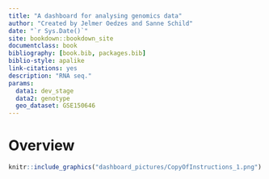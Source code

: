 ```yaml
--- 
title: "A dashboard for analysing genomics data"
author: "Created by Jelmer Oedzes and Sanne Schild"
date: "`r Sys.Date()`"
site: bookdown::bookdown_site
documentclass: book
bibliography: [book.bib, packages.bib]
biblio-style: apalike
link-citations: yes
description: "RNA seq."
params:
  data1: dev_stage
  data2: genotype
  geo_dataset: GSE150646
---
```


# Overview

```r
knitr::include_graphics("dashboard_pictures/CopyOfInstructions_1.png")
```


